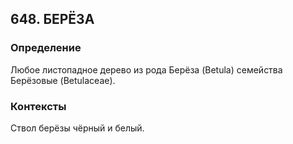 ## 648. БЕРЁЗА
### Определение
Любое листопадное дерево из рода Берёза (Betula) семейства Берёзовые (Betulaceae).

### Контексты
Ствол берёзы чёрный и белый.


